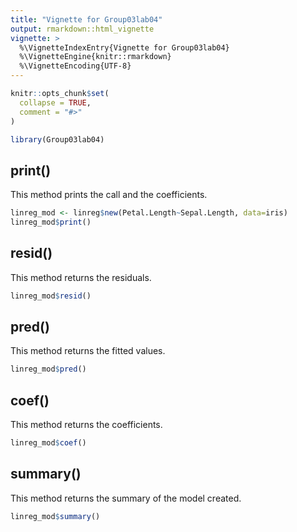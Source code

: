 ```yaml
---
title: "Vignette for Group03lab04"
output: rmarkdown::html_vignette
vignette: >
  %\VignetteIndexEntry{Vignette for Group03lab04}
  %\VignetteEngine{knitr::rmarkdown}
  %\VignetteEncoding{UTF-8}
---
```


```r
knitr::opts_chunk$set(
  collapse = TRUE,
  comment = "#>"
)
```

```r
library(Group03lab04)
```

## print()

This method prints the call and the coefficients. 
```r
linreg_mod <- linreg$new(Petal.Length~Sepal.Length, data=iris)
linreg_mod$print()
```

<!-- ## plot() -->

<!-- This method returns two plots.  -->
<!-- ```{r,echo=FALSE} -->
<!-- linreg_mod$plot() -->
<!-- ``` -->

## resid()

This method returns the residuals. 
```r
linreg_mod$resid()
```

## pred()

This method returns the fitted values. 
```r
linreg_mod$pred()
```

## coef()

This method returns the coefficients. 
```r
linreg_mod$coef()
```

## summary()

This method returns the summary of the model created. 
```r
linreg_mod$summary()
```
